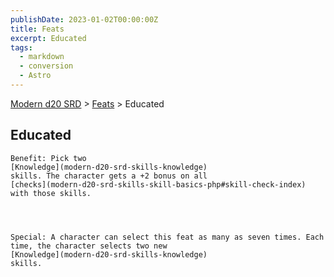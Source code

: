 ```yaml
---
publishDate: 2023-01-02T00:00:00Z
title: Feats
excerpt: Educated
tags:
  - markdown
  - conversion
  - Astro
---
```


[Modern d20 SRD](/#modernD20) > [Feats](modern-d20-srd-feats-index) > Educated

## Educated




    Benefit: Pick two
    [Knowledge](modern-d20-srd-skills-knowledge)
    skills. The character gets a +2 bonus on all
    [checks](modern-d20-srd-skills-skill-basics-php#skill-check-index)
    with those skills.




    Special: A character can select this feat as many as seven times. Each time, the character selects two new
    [Knowledge](modern-d20-srd-skills-knowledge)
    skills.
